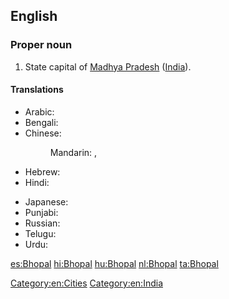 ==English==
{{wikipedia}}

===Proper noun===
{{en-proper noun}}

# State capital of [[Madhya Pradesh]] ([[India]]).

====Translations====
{{trans-top|capital of Madhya Pradesh, India}}
* Arabic: {{t|ar|بْهُوبَال|m}}
* Bengali: {{t|bn|ভোপাল|sc=Beng}}
* Chinese:
*: Mandarin: {{t+|cmn|博帕爾|sc=Hani}}, {{t+|cmn|博帕尔|tr=Bópà'ěr|sc=Hani}}
* Hebrew: {{t|he|בופאל}}
* Hindi: {{t+|hi|भोपाल}}
{{trans-mid}}
* Japanese: {{t|ja|ボーパール|tr=Bōpāru}}
* Punjabi: {{t|pa|ਭੋਪਾਲ}}
* Russian: {{t|ru|Бхопа́л|m}}
* Telugu: {{t|te|భోపాల్|sc=Telu}}
* Urdu: {{t|ur|بهوبال|tr=bhōpāl}}
{{trans-bottom}}

[[Category:en:Cities]]
[[Category:en:India]]

[[es:Bhopal]]
[[hi:Bhopal]]
[[hu:Bhopal]]
[[nl:Bhopal]]
[[ta:Bhopal]]